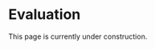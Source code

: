 # Evaluation {#sec-evaluation}

::: {.callout-note appearance="simple" .content-visible when-format="html"}
This page is currently under construction.
:::

